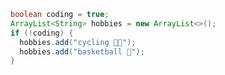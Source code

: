 ```java
boolean coding = true;
ArrayList<String> hobbies = new ArrayList<>();
if (!coding) {
  hobbies.add("cycling 🚴🏽");
  hobbies.add("basketball 🏀");
}
```
